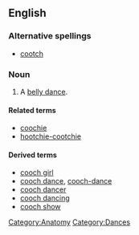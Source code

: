 ==English==

===Alternative spellings===
* [[cootch]]

===Noun===
{{en-noun|es}}

# {{obsolete}} A [[belly dance]].


====Related terms====
* [[coochie]]
* [[hootchie-cootchie]]

====Derived terms====
* [[cooch girl]]
* [[cooch dance]], [[cooch-dance]]
* [[cooch dancer]]
* [[cooch dancing]]
* [[cooch show]]

[[Category:Anatomy]]
[[Category:Dances]]